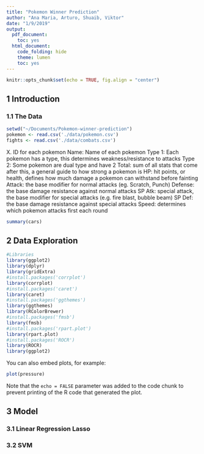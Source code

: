 ```yaml
---
title: "Pokemon Winner Prediction"
author: "Ana Maria, Arturo, Shuaib, Viktor"
date: "1/9/2019"
output:
  pdf_document:
    toc: yes
  html_document:
    code_folding: hide
    theme: lumen
    toc: yes
---
```


```r
knitr::opts_chunk$set(echo = TRUE, fig.align = "center")
```

## 1 Introduction

### 1.1 The Data

```r
setwd("~/Documents/Pokemon-winner-prediction")
pokemon <- read.csv('./data/pokemon.csv')
fights <- read.csv('./data/combats.csv')
```


X. ID for each pokemon
Name: Name of each pokemon
Type 1: Each pokemon has a type, this determines weakness/resistance to attacks
Type 2: Some pokemon are dual type and have 2
Total: sum of all stats that come after this, a general guide to how strong a pokemon is
HP: hit points, or health, defines how much damage a pokemon can withstand before fainting
Attack: the base modifier for normal attacks (eg. Scratch, Punch)
Defense: the base damage resistance against normal attacks
SP Atk: special attack, the base modifier for special attacks (e.g. fire blast, bubble beam)
SP Def: the base damage resistance against special attacks
Speed: determines which pokemon attacks first each round

```r
summary(cars)
```

## 2 Data Exploration

```r
#Libraries
library(ggplot2)
library(dplyr)
library(gridExtra)
#install.packages('corrplot')
library(corrplot)
#install.packages('caret')
library(caret)
#install.packages('ggthemes')
library(ggthemes)
library(RColorBrewer)
#install.packages('fmsb')
library(fmsb)
#install.packages('rpart.plot')
library(rpart.plot)
#install.packages('ROCR')
library(ROCR)
library(ggplot2)
```
You can also embed plots, for example:

```r
plot(pressure)
```

Note that the `echo = FALSE` parameter was added to the code chunk to prevent printing of the R code that generated the plot.

## 3 Model

### 3.1 Linear Regression Lasso

### 3.2 SVM


